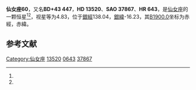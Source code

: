 {{Starbox begin
| name = 仙女座60
}}
{{Starbox observe
| epoch = [[J2000.0|J2000.0]]
| constell = [[仙女座|仙女座]]<ref name=SIMBAD>{{cite web
 | url=http://simbad.u-strasbg.fr/simbad/sim-id?Ident=HR+643
 | title =Pulsating variable Star
 | publisher=Centre de Données astronomiques de Strasbourg
 | work=SIMBAD
 | accessdate=2012-07-13}}</ref><ref name=DATA>{{cite web
 | url=http://vizier.u-strasbg.fr/viz-bin/VizieR-5?-out.add=.&-source=5050&-corr=PK=HR&-out.max=9999&HR=643
 | title=VizieR Detailed Page
 | accessdate=2012-07-13
 | archive-date=2016-03-05
 | archive-url=https://web.archive.org/web/20160305020743/http://vizier.u-strasbg.fr/viz-bin/VizieR-5?-out.add=.&-source=5050&-corr=PK=HR&-out.max=9999&HR=643
 | dead-url=no
 }}</ref>
| 星官 = 
| ra = {{RA|2|13|13.3}}<ref name=SIMBAD /><ref name=DATA />
| dec = {{DEC|+44|13|54}}<ref name=SIMBAD /><ref name=DATA />
| appmag_v = 4.83<ref name=SIMBAD /><ref name=DATA />
}}
{{Starbox character
| class = K3.5IIIBa0.5:<ref name=SIMBAD /><ref name=DATA />
| b-v = 1.48<ref name=SIMBAD /><ref name=DATA />
| u-b = 1.74<ref name=SIMBAD /><ref name=DATA />
| r-i = 0.6E<ref name=SIMBAD /><ref name=DATA />
| variable = 
}}
{{Starbox astrometry
| radial_v = 1.74
| prop_mo_ra = -46
| parallax = 
| p_error = 
}}
{{Starbox catalog
| names =BD+43 447，[[SAO星表|SAO]] 37867，[[HD星表|HD]] 13520，[[HR星表|HR]] 643}}
{{Starbox reference |Simbad=HR+643}}
{{Starbox end}}

'''仙女座60'''，又名'''BD+43 447'''，'''HD 13520'''、'''SAO 37867'''、'''HR 643'''，是[[仙女座|仙女座]]的一颗恒星<ref name=SIMBAD /><ref name=DATA />，视星等为4.83，位于[[銀道座標系|銀經]]138.04，[[銀道座標系|銀緯]]-16.23，其[[B1900.0|B1900.0]]坐标为赤經{{RA|2|6|56.8}}，赤緯{{DEC|+43|-16.23|45}}。

== 参考文献 ==
{{reflist}}

{{star-stub}}

{{仙女座恒星}}
{{星官|天大将军|11|17}}
[[Category:仙女座|Category:仙女座]]
[[Category:HD和HDE天體|13520]]
[[Category:HR天體|0643]]
[[Category:SAO天體|37867]]